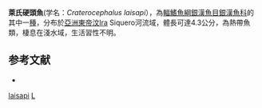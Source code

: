 {{Speciesbox 
| status = NE
| status_system = IUCN3.1
| taxon = Craterocephalus laisapi
| authority =  [[Larson|Larson]], [[Ivantsoff|Ivantsoff]] & [[Crowley|Crowley]], 2005
| synonyms = 
}}
'''萊氏硬頭魚'''(学名：''Craterocephalus laisapi''），為[[輻鰭魚綱|輻鰭魚綱]][[銀漢魚目|銀漢魚目]][[銀漢魚科|銀漢魚科]]的其中一[[種|種]]，分布於[[亞洲|亞洲]][[東帝汶|東帝汶]]Ira Siquero河流域，體長可達4.3公分，為熱帶魚類，棲息在淺水域，生活習性不明。

==参考文献==
*{{FishBase_species|genus=Craterocephalus|species=laisapi |year=2016|month=4}}

{{Taxonbar|from=Q1659571}}

[[Category:硬頭魚屬|laisapi]]
[[Category:_2005年描述的鱼类|L]]


{{魚類小作品}}